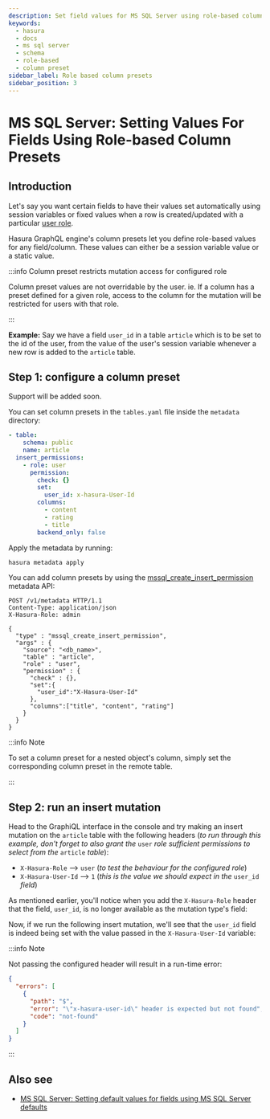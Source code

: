 ```yaml
---
description: Set field values for MS SQL Server using role-based column presets
keywords:
  - hasura
  - docs
  - ms sql server
  - schema
  - role-based
  - column preset
sidebar_label: Role based column presets
sidebar_position: 3
---
```



# MS SQL Server: Setting Values For Fields Using Role-based Column Presets

## Introduction

Let's say you want certain fields to have their values set automatically using session variables or fixed values when a
row is created/updated with a particular [user role](/auth/authorization/roles-variables.mdx).

Hasura GraphQL engine's column presets let you define role-based values for any field/column. These values can either be
a session variable value or a static value.

:::info Column preset restricts mutation access for configured role

Column preset values are not overridable by the user. ie. If a column has a preset defined for a given role, access to
the column for the mutation will be restricted for users with that role.

:::

**Example:** Say we have a field `user_id` in a table `article` which is to be set to the id of the user, from the value
of the user's session variable whenever a new row is added to the `article` table.

## Step 1: configure a column preset

<Tabs className="api-tabs">
<TabItem value="console" label="Console">

Support will be added soon.

</TabItem>
<TabItem value="cli" label="CLI">

You can set column presets in the `tables.yaml` file inside the `metadata` directory:

```yaml {8-9}
- table:
    schema: public
    name: article
  insert_permissions:
    - role: user
      permission:
        check: {}
        set:
          user_id: x-hasura-User-Id
        columns:
          - content
          - rating
          - title
        backend_only: false
```

Apply the metadata by running:

```bash
hasura metadata apply
```

</TabItem>
<TabItem value="api" label="API">

You can add column presets by using the
[mssql_create_insert_permission](/api-reference/metadata-api/permission.mdx#mssql-create-insert-permission) metadata
API:

```http {13-15}
POST /v1/metadata HTTP/1.1
Content-Type: application/json
X-Hasura-Role: admin

{
  "type" : "mssql_create_insert_permission",
  "args" : {
    "source": "<db_name>",
    "table" : "article",
    "role" : "user",
    "permission" : {
      "check" : {},
      "set":{
        "user_id":"X-Hasura-User-Id"
      },
      "columns":["title", "content", "rating"]
    }
  }
}
```

</TabItem>
</Tabs>

:::info Note

To set a column preset for a nested object's column, simply set the corresponding column preset in the remote table.

:::

## Step 2: run an insert mutation

Head to the GraphiQL interface in the console and try making an insert mutation on the `article` table with the
following headers (_to run through this example, don't forget to also grant the_ `user` _role sufficient permissions to
select from the_ `article` _table_):

- `X-Hasura-Role` --> `user` (_to test the behaviour for the configured role_)
- `X-Hasura-User-Id` --> `1` (_this is the value we should expect in the_ `user_id` _field_)

As mentioned earlier, you'll notice when you add the `X-Hasura-Role` header that the field, `user_id`, is no longer
available as the mutation type's field:

<Thumbnail src='/img/schema/column-preset-schema-change-for-role.png' alt='Write an insert mutation' />

Now, if we run the following insert mutation, we'll see that the `user_id` field is indeed being set with the value
passed in the `X-Hasura-User-Id` variable:

<Thumbnail src='/img/schema/column-preset-mutation-result.png' alt='Run the insert mutation' />

:::info Note

Not passing the configured header will result in a run-time error:

```json
{
  "errors": [
    {
      "path": "$",
      "error": "\"x-hasura-user-id\" header is expected but not found",
      "code": "not-found"
    }
  ]
}
```

:::

## Also see

- [MS SQL Server: Setting default values for fields using MS SQL Server defaults](/schema/ms-sql-server/default-values/mssql-defaults.mdx)
